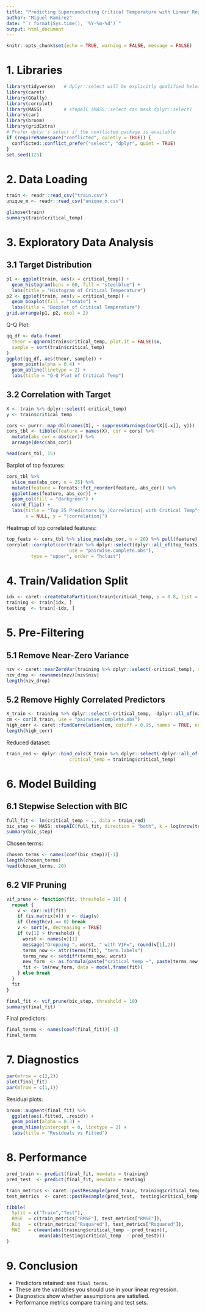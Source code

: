 ```yaml
---
title: "Predicting Superconducting Critical Temperature with Linear Regression"
author: "Miguel Ramirez"
date: "`r format(Sys.time(), '%Y-%m-%d')`"
output: html_document
---
```


```r
knitr::opts_chunk$set(echo = TRUE, warning = FALSE, message = FALSE)
```

# 1. Libraries
```r
library(tidyverse)   # dplyr::select will be explicitly qualified below
library(caret)
library(GGally)
library(corrplot)
library(MASS)        # stepAIC (MASS::select can mask dplyr::select)
library(car)
library(broom)
library(gridExtra)
# Prefer dplyr's select if the conflicted package is available
if (requireNamespace("conflicted", quietly = TRUE)) {
  conflicted::conflict_prefer("select", "dplyr", quiet = TRUE)
}
set.seed(123)
```

# 2. Data Loading
```r
train <- readr::read_csv("train.csv")
unique_m <- readr::read_csv("unique_m.csv")

glimpse(train)
summary(train$critical_temp)
```

# 3. Exploratory Data Analysis

## 3.1 Target Distribution
```r
p1 <- ggplot(train, aes(x = critical_temp)) +
  geom_histogram(bins = 60, fill = "steelblue") +
  labs(title = "Histogram of Critical Temperature")
p2 <- ggplot(train, aes(y = critical_temp)) +
  geom_boxplot(fill = "tomato") +
  labs(title = "Boxplot of Critical Temperature")
grid.arrange(p1, p2, ncol = 2)
```

Q-Q Plot:
```r
qq_df <- data.frame(
  theor = qqnorm(train$critical_temp, plot.it = FALSE)$x,
  sample = sort(train$critical_temp)
)
ggplot(qq_df, aes(theor, sample)) +
  geom_point(alpha = 0.4) +
  geom_abline(linetype = 2) +
  labs(title = "Q-Q Plot of Critical Temp")
```

## 3.2 Correlation with Target
```r
X <- train %>% dplyr::select(-critical_temp)
y <- train$critical_temp

cors <- purrr::map_dbl(names(X), ~ suppressWarnings(cor(X[[.x]], y)))
cors_tbl <- tibble(feature = names(X), cor = cors) %>%
  mutate(abs_cor = abs(cor)) %>%
  arrange(desc(abs_cor))

head(cors_tbl, 15)
```

Barplot of top features:
```r
cors_tbl %>%
  slice_max(abs_cor, n = 25) %>%
  mutate(feature = forcats::fct_reorder(feature, abs_cor)) %>%
  ggplot(aes(feature, abs_cor)) +
  geom_col(fill = "darkgreen") +
  coord_flip() +
  labs(title = "Top 25 Predictors by |Correlation| with Critical Temp",
       x = NULL, y = "|correlation|")
```

Heatmap of top correlated features:
```r
top_feats <- cors_tbl %>% slice_max(abs_cor, n = 20) %>% pull(feature)
corrplot::corrplot(cor(train %>% dplyr::select(dplyr::all_of(top_feats), critical_temp),
                       use = "pairwise.complete.obs"),
         type = "upper", order = "hclust")
```

# 4. Train/Validation Split
```r
idx <- caret::createDataPartition(train$critical_temp, p = 0.8, list = FALSE)
training <- train[idx, ]
testing  <- train[-idx, ]
```

# 5. Pre-Filtering

## 5.1 Remove Near-Zero Variance
```r
nzv <- caret::nearZeroVar(training %>% dplyr::select(-critical_temp), saveMetrics = TRUE)
nzv_drop <- rownames(nzv)[nzv$nzv]
length(nzv_drop)
```

## 5.2 Remove Highly Correlated Predictors
```r
X_train <- training %>% dplyr::select(-critical_temp, -dplyr::all_of(nzv_drop))
cm <- cor(X_train, use = "pairwise.complete.obs")
high_corr <- caret::findCorrelation(cm, cutoff = 0.95, names = TRUE, exact = TRUE)
length(high_corr)
```

Reduced dataset:
```r
train_red <- dplyr::bind_cols(X_train %>% dplyr::select(-dplyr::all_of(high_corr)),
                       critical_temp = training$critical_temp)
```

# 6. Model Building

## 6.1 Stepwise Selection with BIC
```r
full_fit <- lm(critical_temp ~ ., data = train_red)
bic_step <- MASS::stepAIC(full_fit, direction = "both", k = log(nrow(train_red)), trace = FALSE)
summary(bic_step)
```

Chosen terms:
```r
chosen_terms <- names(coef(bic_step))[-1]
length(chosen_terms)
head(chosen_terms, 20)
```

## 6.2 VIF Pruning
```r
vif_prune <- function(fit, threshold = 10) {
  repeat {
    v <- car::vif(fit)
    if (is.matrix(v)) v <- diag(v)
    if (length(v) == 0) break
    v <- sort(v, decreasing = TRUE)
    if (v[1] > threshold) {
      worst <- names(v)[1]
      message("Dropping ", worst, " with VIF=", round(v[1],2))
      terms_now <- attr(terms(fit), "term.labels")
      terms_new <- setdiff(terms_now, worst)
      new_form  <- as.formula(paste("critical_temp ~", paste(terms_new, collapse = " + ")))
      fit <- lm(new_form, data = model.frame(fit))
    } else break
  }
  fit
}

final_fit <- vif_prune(bic_step, threshold = 10)
summary(final_fit)
```

Final predictors:
```r
final_terms <- names(coef(final_fit))[-1]
final_terms
```

# 7. Diagnostics
```r
par(mfrow = c(2,2))
plot(final_fit)
par(mfrow = c(1,1))
```

Residual plots:
```r
broom::augment(final_fit) %>%
  ggplot(aes(.fitted, .resid)) +
  geom_point(alpha = 0.3) +
  geom_hline(yintercept = 0, linetype = 2) +
  labs(title = "Residuals vs Fitted")
```

# 8. Performance
```r
pred_train <- predict(final_fit, newdata = training)
pred_test  <- predict(final_fit, newdata = testing)

train_metrics <- caret::postResample(pred_train, training$critical_temp)
test_metrics  <- caret::postResample(pred_test,  testing$critical_temp)

tibble(
  Split = c("Train","Test"),
  RMSE  = c(train_metrics["RMSE"], test_metrics["RMSE"]),
  Rsq   = c(train_metrics["Rsquared"], test_metrics["Rsquared"]),
  MAE   = c(mean(abs(training$critical_temp - pred_train)),
            mean(abs(testing$critical_temp  - pred_test)))
)
```

# 9. Conclusion
- Predictors retained: see `final_terms`.  
- These are the variables you should use in your linear regression.  
- Diagnostics show whether assumptions are satisfied.  
- Performance metrics compare training and test sets.  
